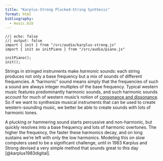 ```yaml
---
title: "Karplus-Strong Plucked-String Synthesis"
format: html
bibliography:
  - music.bib
---
```


<div id="piano"></div>

```ojs
//| echo: false
//| output: false
import { init } from "/src/audio/karplus-strong.js"
import { init as initPiano } from "/src/audio/piano.js"

initPiano();
init();
```

Strings in stringed instruments make _harmonic_ sounds: each string produces not only a base frequency but a mix of sounds of different frequencies. A "harmonic" sound means simply that the frequencies of such a sound are always integer multiples of the base frequency. Typical western music features predominantly harmonic sounds, and such harmonic sounds account for much of western music's notion of [consonance and dissonance](consonance-and-dissonance.qmd). So if we want to synthesize musical instruments that can be used to create western-sounding music, we better be able to create sounds with lots of harmonic tones.

A plucking or hammering sound starts percussive and non-harmonic, but quickly resolves into a base frequency and lots of harmonic overtones. The higher the frequency, the faster these harmonics decay, and on long sustains we're left with only the low harmonics. Modeling this on slow computers used to be a significant challenge, until in 1983 Karplus and Strong devised a very simple method that sounds great to this day [@karplus1983digital].

